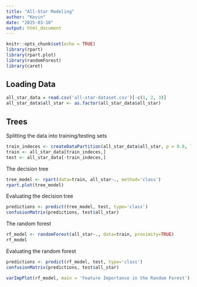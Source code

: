 ---
title: "All-Star Modeling"
author: "Kevin"
date: "2025-03-10"
output: html_document
---

```{r setup, include=FALSE}
knitr::opts_chunk$set(echo = TRUE)
library(rpart)
library(rpart.plot)
library(randomForest)
library(caret)
```

## Loading Data

```{r}
all_star_data = read.csv('all-star-dataset.csv')[-c(1, 2, 3)]
all_star_data$all_star <- as.factor(all_star_data$all_star)
```

## Trees

Splitting the data into training/testing sets

```{r}
train_indeces <- createDataPartition(all_star_data$all_star, p = 0.8, list=FALSE)
train <- all_star_data[train_indeces,]
test <- all_star_data[-train_indeces,]
```

The decision tree

```{r}
tree_model <- rpart(data=train, all_star~., method='class')
rpart.plot(tree_model)
```

Evaluating the decision tree

```{r}
predictions <- predict(tree_model, test, type='class')
confusionMatrix(predictions, test$all_star)
```

The random forest

```{r}
rf_model <- randomForest(all_star~., data=train, proximity=TRUE)
rf_model
```

Evaluating the random forest

```{r}
predictions <- predict(rf_model, test, type='class')
confusionMatrix(predictions, test$all_star)

varImpPlot(rf_model, main = 'Feature Importance in the Random Forest')
```









